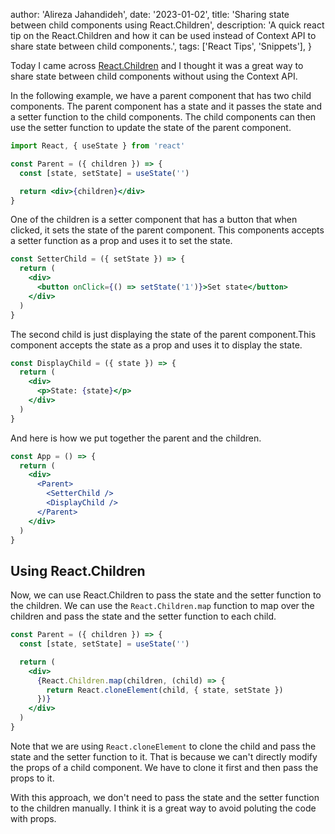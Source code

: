 
  author: 'Alireza Jahandideh',
  date: '2023-01-02',
  title: 'Sharing state between child components using React.Children',
  description:
    'A quick react tip on the React.Children and how it can be used instead of Context API to share state between child components.',
  tags: ['React Tips', 'Snippets'],
}


Today I came across [React.Children](https://beta.reactjs.org/reference/react/Children) and I thought it was a great way
to share state between child components without using the Context API.

In the following example, we have a parent component that has two child components. The parent component has a state and
it passes the state and a setter function to the child components. The child components can then use the setter function to
update the state of the parent component.

```jsx
import React, { useState } from 'react'

const Parent = ({ children }) => {
  const [state, setState] = useState('')

  return <div>{children}</div>
}
```

One of the children is a setter component that has a button that when clicked, it sets the state of the parent component. This
components accepts a setter function as a prop and uses it to set the state.

```jsx
const SetterChild = ({ setState }) => {
  return (
    <div>
      <button onClick={() => setState('1')}>Set state</button>
    </div>
  )
}
```

The second child is just displaying the state of the parent component.This component accepts the state as a prop and uses it to display the state.

```jsx
const DisplayChild = ({ state }) => {
  return (
    <div>
      <p>State: {state}</p>
    </div>
  )
}
```

And here is how we put together the parent and the children.

```jsx
const App = () => {
  return (
    <div>
      <Parent>
        <SetterChild />
        <DisplayChild />
      </Parent>
    </div>
  )
}
```

## Using React.Children

Now, we can use React.Children to pass the state and the setter function to the children. We can use the `React.Children.map`
function to map over the children and pass the state and the setter function to each child.

```jsx
const Parent = ({ children }) => {
  const [state, setState] = useState('')

  return (
    <div>
      {React.Children.map(children, (child) => {
        return React.cloneElement(child, { state, setState })
      })}
    </div>
  )
}
```

Note that we are using `React.cloneElement` to clone the child and pass the state and the setter function to it. That is
because we can't directly modify the props of a child component. We have to clone it first and then pass the props to it.

With this approach, we don't need to pass the state and the setter function to the children manually. I think it is a great way to
avoid poluting the code with props.
